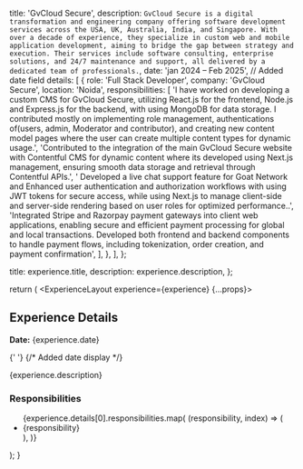 
  title: 'GvCloud Secure',
  description: `GvCloud Secure is a digital transformation and engineering company offering software development services across the USA, UK, Australia, India, and Singapore. With over a decade of experience, they specialize in custom web and mobile application development, aiming to bridge the gap between strategy and execution. Their services include software consulting, enterprise solutions, and 24/7 maintenance and support, all delivered by a dedicated team of professionals.`,
  date: 'jan 2024 – Feb 2025', // Added date field
  details: [
    {
      role: 'Full Stack Developer',
      company: 'GvCloud Secure',
      location: 'Noida',
      responsibilities: [
        'I have worked on developing a custom CMS for GvCloud Secure, utilizing React.js for the frontend, Node.js and Express.js for the backend, with using MongoDB for data storage. I contributed mostly on implementing role management, authentications of(users, admin, Moderator and contributor), and creating new content model pages where the user can create multiple content types for dynamic usage.',
        'Contributed to the integration of the main GvCloud Secure website with Contentful CMS for dynamic content where its developed using Next.js management, ensuring smooth data storage and retrieval through Contentful APIs.',
        ' Developed a live chat support feature for Goat Network and Enhanced user authentication and authorization workflows with using JWT tokens for secure access, while using Next.js to manage client-side and server-side rendering based on user roles for optimized performance..',
        'Integrated Stripe and Razorpay payment gateways into client web applications, enabling secure and efficient payment processing for global and local transactions. Developed both frontend and backend components to handle payment flows, including tokenization, order creation, and payment confirmation',
      ],
    },
  ],
};

  title: experience.title,
  description: experience.description,
};

  return (
    <ExperienceLayout experience={experience} {...props}>
      <section>
        <h2>Experience Details</h2>
        <p>
          <strong>Date:</strong> {experience.date}
        </p>{' '}
        {/* Added date display */}
        <p>{experience.description}</p>
        <h3>Responsibilities</h3>
        <ul>
          {experience.details[0].responsibilities.map(
            (responsibility, index) => (
              <li key={index}>{responsibility}</li>
            ),
          )}
        </ul>
      </section>
    </ExperienceLayout>
  );
}
